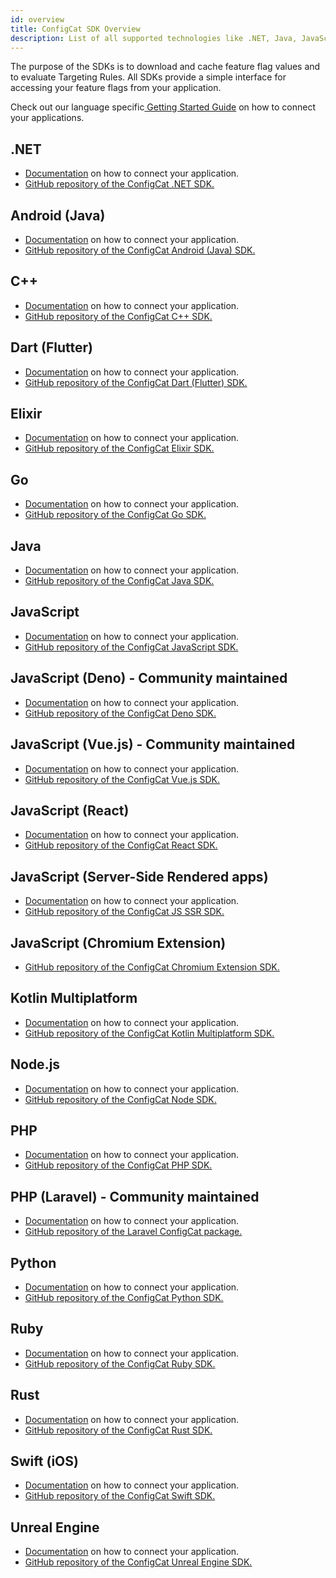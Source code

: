 ```yaml
---
id: overview
title: ConfigCat SDK Overview
description: List of all supported technologies like .NET, Java, JavaScript, PHP, Python, Ruby, Go, Node.js, Android, Swift, iOS, Elixir, Dart, React, Angular, Vue.js, React, Chromium, Deno, Kotlin Multiplatform, Laravel, Server-Side Rendered apps, etc.
---
```


The purpose of the SDKs is to download and cache feature flag values and to evaluate Targeting Rules. All SDKs provide a simple interface for accessing your feature flags from your application.

Check out our language specific<a href="https://app.configcat.com/sdkkey" target="_blank"> Getting Started Guide</a> on how to connect your applications.

## .NET

- [Documentation](./dotnet.mdx) on how to connect your application.
- <a href="https://github.com/configcat/.net-sdk" target="_blank">GitHub repository of the ConfigCat .NET SDK.</a>

## Android (Java)

- [Documentation](./android.mdx) on how to connect your application.
- <a href="https://github.com/configcat/android-sdk" target="_blank">GitHub repository of the ConfigCat Android (Java) SDK.</a>

## C++

- [Documentation](./cpp.mdx) on how to connect your application.
- <a href="https://github.com/configcat/cpp-sdk" target="_blank">GitHub repository of the ConfigCat C++ SDK.</a>

## Dart (Flutter)

- [Documentation](./dart.mdx) on how to connect your application.
- <a href="https://github.com/configcat/dart-sdk" target="_blank">GitHub repository of the ConfigCat Dart (Flutter) SDK.</a>

## Elixir

- [Documentation](./elixir.mdx) on how to connect your application.
- <a href="https://github.com/configcat/elixir-sdk" target="_blank">GitHub repository of the ConfigCat Elixir SDK.</a>

## Go

- [Documentation](./go.mdx) on how to connect your application.
- <a href="https://github.com/configcat/go-sdk" target="_blank">GitHub repository of the ConfigCat Go SDK.</a>

## Java

- [Documentation](./java.mdx) on how to connect your application.
- <a href="https://github.com/configcat/java-sdk" target="_blank">GitHub repository of the ConfigCat Java SDK.</a>

## JavaScript

- [Documentation](./js.mdx) on how to connect your application.
- <a href="https://github.com/configcat/js-sdk" target="_blank">GitHub repository of the ConfigCat JavaScript SDK.</a>

## JavaScript (Deno) - Community maintained

- [Documentation](./community/deno.mdx) on how to connect your application.
- <a href="https://github.com/sigewuzhere/configcat-deno" target="_blank">GitHub repository of the ConfigCat Deno SDK.</a>

## JavaScript (Vue.js) - Community maintained

- [Documentation](./community/vue.mdx) on how to connect your application.
- <a href="https://github.com/codedbychavez/configcat-vue" target="_blank">GitHub repository of the ConfigCat Vue.js SDK.</a>

## JavaScript (React)

- [Documentation](./react.mdx) on how to connect your application.
- <a href="https://github.com/configcat/react-sdk" target="_blank">GitHub repository of the ConfigCat React SDK.</a>

## JavaScript (Server-Side Rendered apps)

- [Documentation](./js-ssr.mdx) on how to connect your application.
- <a href="https://github.com/configcat/js-ssr-sdk" target="_blank">GitHub repository of the ConfigCat JS SSR SDK.</a>

## JavaScript (Chromium Extension)

- <a href="https://github.com/configcat/js-chromium-extension-sdk" target="_blank">GitHub repository of the ConfigCat Chromium Extension SDK.</a>

## Kotlin Multiplatform

- [Documentation](./kotlin.mdx) on how to connect your application.
- <a href="https://github.com/configcat/kotlin-sdk" target="_blank">GitHub repository of the ConfigCat Kotlin Multiplatform SDK.</a>

## Node.js

- [Documentation](./node.mdx) on how to connect your application.
- <a href="https://github.com/configcat/node-sdk" target="_blank">GitHub repository of the ConfigCat Node SDK.</a>

## PHP

- [Documentation](./php.mdx) on how to connect your application.
- <a href="https://github.com/configcat/php-sdk" target="_blank">GitHub repository of the ConfigCat PHP SDK.</a>

## PHP (Laravel) - Community maintained

- [Documentation](./community/laravel.mdx) on how to connect your application.
- <a href="https://github.com/pod-point/laravel-configcat" target="_blank">GitHub repository of the Laravel ConfigCat package.</a>

## Python

- [Documentation](./python.mdx) on how to connect your application.
- <a href="https://github.com/configcat/python-sdk" target="_blank">GitHub repository of the ConfigCat Python SDK.</a>

## Ruby

- [Documentation](./ruby.mdx) on how to connect your application.
- <a href="https://github.com/configcat/ruby-sdk" target="_blank">GitHub repository of the ConfigCat Ruby SDK.</a>

## Rust

- [Documentation](./rust.mdx) on how to connect your application.
- <a href="https://github.com/configcat/rust-sdk" target="_blank">GitHub repository of the ConfigCat Rust SDK.</a>

## Swift (iOS)

- [Documentation](./ios.mdx) on how to connect your application.
- <a href="https://github.com/configcat/swift-sdk" target="_blank">GitHub repository of the ConfigCat Swift SDK.</a>

## Unreal Engine

- [Documentation](./unreal.mdx) on how to connect your application.
- <a href="https://github.com/configcat/unreal-engine-sdk" target="_blank">GitHub repository of the ConfigCat Unreal Engine SDK.</a>
